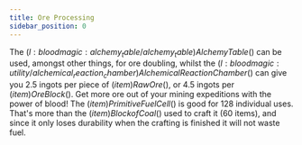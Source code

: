 ```yaml
---
title: Ore Processing
sidebar_position: 0
---
```



The $(l:bloodmagic:alchemy_table/alchemy_table)Alchemy Table$() can be used, amongst other things, for ore doubling, whilst the $(l:bloodmagic:utility/alchemical_reaction_chamber)Alchemical Reaction Chamber$() can give you 2.5 ingots per piece of $(item)Raw Ore$(), or 4.5 ingots per $(item)Ore Block$(). Get more ore out of your mining expeditions with the power of blood!
The $(item)Primitive Fuel Cell$() is good for 128 individual uses. That's more than the $(item)Block of Coal$() used to craft it (60 items), and since it only loses durability when the crafting is finished it will not waste fuel.
